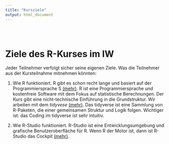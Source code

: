 ```yaml
---
title: "Kursziele"
output: html_document
---
```


<style type="text/css">
.title {
  display: none;
}

#getting-started img {
  margin-right: 10px;
}

</style>

<div class="row" style="padding-top: 30px;">
<div class="col-sm-6">

# **Ziele des R-Kurses im IW**

Jeder Teilnehmer verfolgt sicher seine eigenen Ziele. Was die Teilnehmer aus der Kursteilnahme mitnehmen könnten:

1. Wie R funktioniert. R gibt es schon recht lange und basiert auf der Programmiersprache S [(mehr)](https://www.r-project.org/about.html). R ist eine Programmiersprache und kostenfreie Software mit dem Fokus auf statistische Berechnungen. Der Kurs gibt eine nicht-technische Einführung in die Grundstruktur. Wir arbeiten mit dem *tidyvese* [(mehr)](https://www.tidyverse.org/). Das tidyverse ist eine Sammlung von R-Paketen, die einer gemeinsamen Struktur und Logik folgen. Wichtiger ist: das Coding im tidyverse ist sehr intuitiv.

2. Wie R-Studio funktioniert. R-Studio ist eine Entwicklungsumgebung und grafische Benutzeroberfläche für R. Wenn R der Motor ist, dann ist R-Studio das Cockpit [(mehr)](https://rstudio.com/). 
